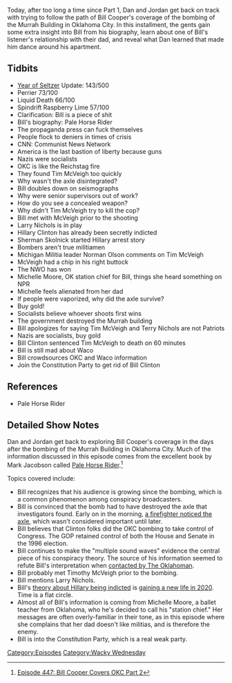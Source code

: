 {{DEFAULTSORT:
    #_EPISODE_0447:Bill Cooper Covers OKC Part 2
}}{{Episode
    | title             = Bill Cooper Covers OKC Part 2
    | caption           = Listen to this episode on [https://knowledgefight.libsyn.com/447-bill-cooper-covers-okc-part-2 Libsyn] [https://open.spotify.com/episode/12AE79dpjMp8ojCahlborj Spotify], Read the [[Transcript/447: Bill Cooper Covers OKC Part 2|Unofficial Transcript]]
    | episodeNumber     = 447
    | length            = 01:38:10
    | airDate           = June 22, 2020
    | coverageStartDate = April 24, 1995
    | coverageEndDate   = April 26, 1995
    | episodeType       = [[:Category:Wacky Wednesday|Wacky Wednesday]]
    | appearance        = [[Bill Cooper]], [[Timothy McVeigh]], [[Larry Nichols]], [[Hillary Clinton]], [[Sherman Skolnick]], [[Norman Olson]], [[Michelle Moor]], [[Terry Nichols]], [[Bill Clinton]]
    | beverage          = Perrier; Liquid Death; Spindrift Raspberry Lime
    | previousEpisode   = [[446: The Super Alpha Male Championship]]
    | nextEpisode       = [[448: June 21-22, 2020]]
}}

{{Stub}}

Today, after too long a time since Part 1, Dan and Jordan get back on track with trying to follow the path of Bill Cooper's coverage of the bombing of the Murrah Building in Oklahoma City. In this installment, the gents gain some extra insight into Bill from his biography, learn about one of Bill's listener's relationship with their dad, and reveal what Dan learned that made him dance around his apartment.

==Tidbits==

*[[The Year of the Seltzer|Year of Seltzer]] Update: 143/500
*Perrier 73/100
*Liquid Death 66/100
*Spindrift Raspberry Lime 57/100
*Clarification: Bill is a piece of shit
*Bill's biography: Pale Horse Rider
*The propaganda press can fuck themselves
*People flock to deniers in times of crisis
*CNN: Communist News Network
*America is the last bastion of liberty because guns
*Nazis were socialists
*OKC is like the Reichstag fire
*They found Tim McVeigh too quickly
*Why wasn't the axle disintegrated?
*Bill doubles down on seismographs
*Why were senior supervisors out of work?
*How do you see a concealed weapon?
*Why didn't Tim McVeigh try to kill the cop?
*Bill met with McVeigh prior to the shooting
*Larry Nichols is in play
*Hillary Clinton has already been secretly indicted
*Sherman Skolnick started Hillary arrest story
*Bombers aren't true militiamen
*Michigan Militia leader Norman Olson comments on Tim McVeigh
*McVeigh had a chip in his right buttock
*The NWO has won
*Michelle Moore, OK station chief for Bill, things she heard something on NPR
*Michelle feels alienated from her dad
*If people were vaporized, why did the axle survive?
*Buy gold!
*Socialists believe whoever shoots first wins
*The government destroyed the Murrah building
*Bill apologizes for saying Tim McVeigh and Terry Nichols are not Patriots
*Nazis are socialists, buy gold
*Bill Clinton sentenced Tim McVeigh to death on 60 minutes
*Bill is still mad about Waco
*Bill crowdsources OKC and Waco information
*Join the Constitution Party to get rid of Bill Clinton

==References==

*Pale Horse Rider

==Detailed Show Notes==

Dan and Jordan get back to exploring Bill Cooper's coverage in the days after the bombing of the Murrah Building in Oklahoma City. Much of the information discussed in this episode comes from the excellent book by Mark Jacobson called [https://www.amazon.com/dp/B00OQS4DYQ/ref=dp-kindle-redirect?_encoding=UTF8&btkr=1 Pale Horse Rider].<ref>[https://knowledgefight.com/research/2020/6/23/episode-447-bill-cooper-covers-okc-part-2 Episode 447: Bill Cooper Covers OKC Part 2]</ref>

Topics covered include:

*Bill recognizes that his audience is growing since the bombing, which is a common phenomenon among conspiracy broadcasters.
*Bill is convinced that the bomb had to have destroyed the axle that investigators found. Early on in the morning, [https://www.the-review.com/news/20200417/25-years-later-canal-fulton-officer-remembers-oklahoma-bombing a firefighter noticed the axle], which wasn't considered important until later.
*Bill believes that Clinton folks did the OKC bombing to take control of Congress. The GOP retained control of both the House and Senate in the 1996 election.
*Bill continues to make the "multiple sound waves" evidence the central piece of his conspiracy theory. The source of his information seemed to refute Bill's interpretation when [https://oklahoman.com/article/2500802/conspiracy-theories-flourish-on-radical-shortwave-radio contacted by The Oklahoman].
*Bill probably met Timothy McVeigh prior to the bombing.
*Bill mentions Larry Nichols.
*Bill's [https://www.washingtonpost.com/archive/politics/1995/07/09/oklahoma-bombing-conspiracy-theories-ripple-across-the-nation/4aa19b55-7004-41d9-b840-f0e486adadd3/ theory about Hillary being indicted] is [https://www.factcheck.org/2019/03/baseless-oklahoma-city-bombing-conspiracy-theory/ gaining a new life in 2020]. Time is a flat circle.
*Almost all of Bill's information is coming from Michelle Moore, a ballet teacher from Oklahoma, who he's decided to call his "station chief." Her messages are often overly-familiar in their tone, as in this episode where she complains that her dad doesn't like militias, and is therefore the enemy.
*Bill is into the Constitution Party, which is a real weak party.

[[Category:Episodes]]
[[Category:Wacky Wednesday]]
